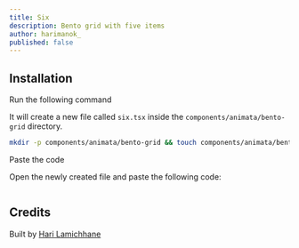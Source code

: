 ```yaml
---
title: Six
description: Bento grid with five items
author: harimanok_
published: false
---
```


<ComponentPreview name="bento-grid-six--docs" />

## Installation

<Steps>
<Step>Run the following command</Step>

It will create a new file called `six.tsx` inside the `components/animata/bento-grid` directory.

```bash
mkdir -p components/animata/bento-grid && touch components/animata/bento-grid/six.tsx
```

<Step>Paste the code</Step>

Open the newly created file and paste the following code:

```jsx file=<rootDir>/animata/bento-grid/six.tsx

```

</Steps>

## Credits

Built by [Hari Lamichhane](https://github.com/hari)
